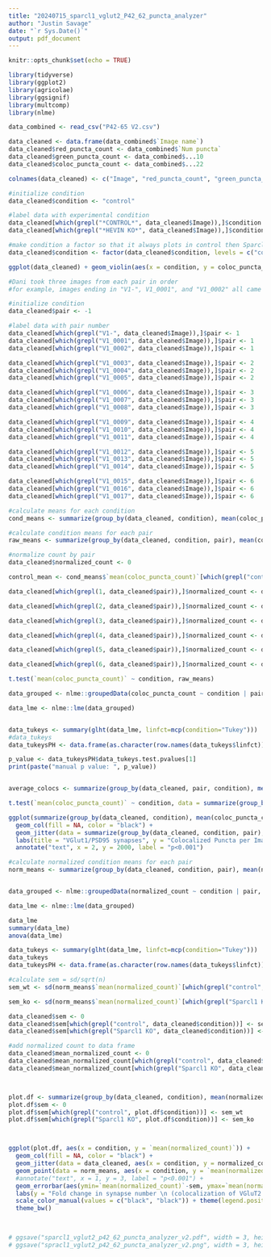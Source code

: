 ```yaml
---
title: "20240715_sparcl1_vglut2_P42_62_puncta_analyzer"
author: "Justin Savage"
date: "`r Sys.Date()`"
output: pdf_document
---
```


```r
knitr::opts_chunk$set(echo = TRUE)
```

```r

library(tidyverse)
library(ggplot2)
library(agricolae)
library(ggsignif)
library(multcomp)
library(nlme)

```

```r
data_combined <- read_csv("P42-65 V2.csv")

data_cleaned <- data.frame(data_combined$`Image name`)
data_cleaned$red_puncta_count <- data_combined$`Num puncta`
data_cleaned$green_puncta_count <- data_combined$...10
data_cleaned$coloc_puncta_count <- data_combined$...22

colnames(data_cleaned) <- c("Image", "red_puncta_count", "green_puncta_count" , "coloc_puncta_count")

#initialize condition
data_cleaned$condition <- "control"

#label data with experimental condition
data_cleaned[which(grepl("*CONTROL*", data_cleaned$Image)),]$condition <- "control"
data_cleaned[which(grepl("*HEVIN KO*", data_cleaned$Image)),]$condition <- "Sparcl1 KO"

#make condition a factor so that it always plots in control then Sparcl1 KO order
data_cleaned$condition <- factor(data_cleaned$condition, levels = c("control", "Sparcl1 KO"))
```


```r

ggplot(data_cleaned) + geom_violin(aes(x = condition, y = coloc_puncta_count))

```

```r

#Dani took three images from each pair in order 
#for example, images ending in "V1-", V1_0001", and "V1_0002" all came from pair 1

#initialize condition
data_cleaned$pair <- -1

#label data with pair number
data_cleaned[which(grepl("V1-", data_cleaned$Image)),]$pair <- 1
data_cleaned[which(grepl("V1_0001", data_cleaned$Image)),]$pair <- 1
data_cleaned[which(grepl("V1_0002", data_cleaned$Image)),]$pair <- 1

data_cleaned[which(grepl("V1_0003", data_cleaned$Image)),]$pair <- 2
data_cleaned[which(grepl("V1_0004", data_cleaned$Image)),]$pair <- 2
data_cleaned[which(grepl("V1_0005", data_cleaned$Image)),]$pair <- 2

data_cleaned[which(grepl("V1_0006", data_cleaned$Image)),]$pair <- 3
data_cleaned[which(grepl("V1_0007", data_cleaned$Image)),]$pair <- 3
data_cleaned[which(grepl("V1_0008", data_cleaned$Image)),]$pair <- 3

data_cleaned[which(grepl("V1_0009", data_cleaned$Image)),]$pair <- 4
data_cleaned[which(grepl("V1_0010", data_cleaned$Image)),]$pair <- 4
data_cleaned[which(grepl("V1_0011", data_cleaned$Image)),]$pair <- 4

data_cleaned[which(grepl("V1_0012", data_cleaned$Image)),]$pair <- 5
data_cleaned[which(grepl("V1_0013", data_cleaned$Image)),]$pair <- 5
data_cleaned[which(grepl("V1_0014", data_cleaned$Image)),]$pair <- 5

data_cleaned[which(grepl("V1_0015", data_cleaned$Image)),]$pair <- 6
data_cleaned[which(grepl("V1_0016", data_cleaned$Image)),]$pair <- 6
data_cleaned[which(grepl("V1_0017", data_cleaned$Image)),]$pair <- 6

```



```r

#calculate means for each condition
cond_means <- summarize(group_by(data_cleaned, condition), mean(coloc_puncta_count))

#calculate condition means for each pair
raw_means <- summarize(group_by(data_cleaned, condition, pair), mean(coloc_puncta_count))

#normalize count by pair
data_cleaned$normalized_count <- 0

control_mean <- cond_means$`mean(coloc_puncta_count)`[which(grepl("control", cond_means$condition))]

data_cleaned[which(grepl(1, data_cleaned$pair)),]$normalized_count <- data_cleaned$coloc_puncta_count[which(grepl(1, data_cleaned$pair))]/control_mean

data_cleaned[which(grepl(2, data_cleaned$pair)),]$normalized_count <- data_cleaned$coloc_puncta_count[which(grepl(2, data_cleaned$pair))]/control_mean

data_cleaned[which(grepl(3, data_cleaned$pair)),]$normalized_count <- data_cleaned$coloc_puncta_count[which(grepl(3, data_cleaned$pair))]/control_mean

data_cleaned[which(grepl(4, data_cleaned$pair)),]$normalized_count <- data_cleaned$coloc_puncta_count[which(grepl(4, data_cleaned$pair))]/control_mean

data_cleaned[which(grepl(5, data_cleaned$pair)),]$normalized_count <- data_cleaned$coloc_puncta_count[which(grepl(5, data_cleaned$pair))]/control_mean

data_cleaned[which(grepl(6, data_cleaned$pair)),]$normalized_count <- data_cleaned$coloc_puncta_count[which(grepl(6, data_cleaned$pair))]/control_mean
```


```r

t.test(`mean(coloc_puncta_count)` ~ condition, raw_means)

data_grouped <- nlme::groupedData(coloc_puncta_count ~ condition | pair, data = data_cleaned)

data_lme <- nlme::lme(data_grouped)


data_tukeys <- summary(glht(data_lme, linfct=mcp(condition="Tukey")))
#data_tukeys
data_tukeysPH <- data.frame(as.character(row.names(data_tukeys$linfct)), data_tukeys$test$pvalues)

p_value <- data_tukeysPH$data_tukeys.test.pvalues[1]
print(paste("manual p value: ", p_value))



```


```r

average_colocs <- summarize(group_by(data_cleaned, pair, condition), mean(coloc_puncta_count))

t.test(`mean(coloc_puncta_count)` ~ condition, data = summarize(group_by(data_cleaned, condition, pair), mean(coloc_puncta_count)))

ggplot(summarize(group_by(data_cleaned, condition), mean(coloc_puncta_count)), aes(x = condition, y = `mean(coloc_puncta_count)`)) + 
  geom_col(fill = NA, color = "black") + 
  geom_jitter(data = summarize(group_by(data_cleaned, condition, pair), mean(coloc_puncta_count)), aes(x = condition, y = `mean(coloc_puncta_count)`)) +
  labs(title = "VGlut1/PSD95 synapses", y = "Colocalized Puncta per Image") +
  annotate("text", x = 2, y = 2000, label = "p<0.001")

```




```r

#calculate normalized condition means for each pair
norm_means <- summarize(group_by(data_cleaned, condition, pair), mean(normalized_count))


data_grouped <- nlme::groupedData(normalized_count ~ condition | pair, data = data_cleaned)

data_lme <- nlme::lme(data_grouped)

data_lme
summary(data_lme)
anova(data_lme)

data_tukeys <- summary(glht(data_lme, linfct=mcp(condition="Tukey")))
data_tukeys
data_tukeysPH <- data.frame(as.character(row.names(data_tukeys$linfct)), data_tukeys$test$pvalues)

#calculate sem = sd/sqrt(n)
sem_wt <- sd(norm_means$`mean(normalized_count)`[which(grepl("control", norm_means$condition))])/sqrt(length(norm_means$condition[which(grepl("control", norm_means$condition))]))

sem_ko <- sd(norm_means$`mean(normalized_count)`[which(grepl("Sparcl1 KO", norm_means$condition))])/sqrt(length(norm_means$condition[which(grepl("Sparcl1 KO", norm_means$condition))]))

data_cleaned$sem <- 0
data_cleaned$sem[which(grepl("control", data_cleaned$condition))] <- sem_wt
data_cleaned$sem[which(grepl("Sparcl1 KO", data_cleaned$condition))] <- sem_ko

#add normalized count to data frame
data_cleaned$mean_normalized_count <- 0
data_cleaned$mean_normalized_count[which(grepl("control", data_cleaned$condition))] <- mean(data_cleaned$normalized_count[which(grepl("control", data_cleaned$condition))])
data_cleaned$mean_normalized_count[which(grepl("Sparcl1 KO", data_cleaned$condition))] <- mean(data_cleaned$normalized_count[which(grepl("Sparcl1 KO", data_cleaned$condition))])




```


```r

plot.df <- summarize(group_by(data_cleaned, condition), mean(normalized_count))
plot.df$sem <- 0
plot.df$sem[which(grepl("control", plot.df$condition))] <- sem_wt
plot.df$sem[which(grepl("Sparcl1 KO", plot.df$condition))] <- sem_ko



ggplot(plot.df, aes(x = condition, y = `mean(normalized_count)`)) + 
  geom_col(fill = NA, color = "black") + 
  geom_jitter(data = data_cleaned, aes(x = condition, y = normalized_count), color = "darkgray", size = 0.5) +
  geom_point(data = norm_means, aes(x = condition, y = `mean(normalized_count)`), size = 2, position = position_dodge2(0.5), shape = 17) +
  #annotate("text", x = 1, y = 3, label = "p<0.001") +
  geom_errorbar(aes(ymin=`mean(normalized_count)`-sem, ymax=`mean(normalized_count)`+sem), width=.2) +
  labs(y = "Fold change in synapse number \n (colocalization of VGluT2 and PSD95)") +
  scale_color_manual(values = c("black", "black")) + theme(legend.position = "none") + 
  theme_bw()
  


# ggsave("sparcl1_vglut2_p42_62_puncta_analyzer_v2.pdf", width = 3, height = 4)
# ggsave("spracl1_vglut2_p42_62_puncta_analyzer_v2.png", width = 3, height = 4)


```


